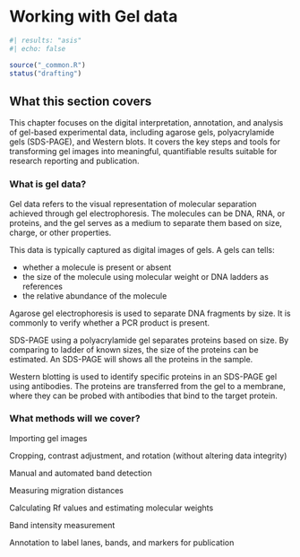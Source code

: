 # Working with Gel data

```r
#| results: "asis"
#| echo: false

source("_common.R")
status("drafting")
```



## What this section covers

This chapter focuses on the digital interpretation, annotation, and
analysis of gel-based experimental data, including agarose gels,
polyacrylamide gels (SDS-PAGE), and Western blots. It covers the key
steps and tools for transforming gel images into meaningful,
quantifiable results suitable for research reporting and publication.

### What is gel data?

Gel data refers to the visual representation of molecular separation
achieved through gel electrophoresis. The molecules can be DNA,
RNA, or proteins, and the gel serves as a medium to separate them based 
on size, charge, or other properties. 

This data is typically captured as digital images of gels. A gels can 
tells:

-   whether a molecule is present or absent
-   the size of the molecule using molecular weight 
    or DNA ladders as references
-   the relative abundance of the molecule


Agarose gel electrophoresis is used to separate DNA fragments by size.
It is commonly to verify whether a PCR product is present.

SDS-PAGE using a polyacrylamide gel separates proteins based on size. 
By comparing to ladder of known sizes, the size of the proteins can be 
estimated. An SDS-PAGE will shows all the proteins in the sample. 
 
Western blotting is used to identify specific proteins in an SDS-PAGE 
gel using antibodies. The proteins are transferred from the gel to a
membrane, where they can be probed with antibodies that bind to the 
target protein.


### What methods will we cover?

Importing gel images

Cropping, contrast adjustment, and rotation (without 
altering data integrity)

Manual and automated band detection

Measuring migration distances

Calculating Rf values and estimating molecular weights

Band intensity measurement 

Annotation to label lanes, bands, and markers for publication



